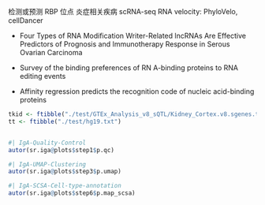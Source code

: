

检测或预测 RBP 位点
炎症相关疾病
scRNA-seq
RNA velocity: PhyloVelo, cellDancer


- Four Types of RNA Modification Writer-Related lncRNAs Are Effective
  Predictors of Prognosis and Immunotherapy Response in Serous Ovarian
  Carcinoma

- Survey of the binding preferences of RN
  A-binding proteins to RNA editing events

- Affinity regression predicts the recognition code of nucleic acid-binding proteins

```r
tkid <- ftibble("./test/GTEx_Analysis_v8_sQTL/Kidney_Cortex.v8.sgenes.txt.gz")
tt <- ftibble("./test/hg19.txt")
```

```r

```


```r
#| IgA-Quality-Control
autor(sr.iga@plots$step1$p.qc)
```

```r
#| IgA-UMAP-Clustering
autor(sr.iga@plots$step3$p.umap)
```

```r
#| IgA-SCSA-Cell-type-annotation
autor(sr.iga@plots$step6$p.map_scsa)
```


